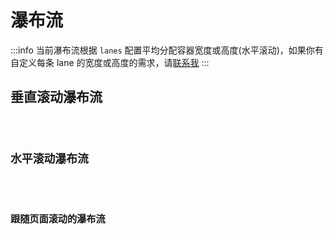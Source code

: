 # 瀑布流

:::info
当前瀑布流根据 `lanes` 配置平均分配容器宽度或高度(水平滚动)，如果你有自定义每条 lane 的宽度或高度的需求，请[联系我](/contact/)
:::

## 垂直滚动瀑布流

<code src="@/components/waterfall/vertical.tsx" />

## 水平滚动瀑布流

<code src="@/components/waterfall/horizontal.tsx" />

## 跟随页面滚动的瀑布流

<code src="@/components/waterfall/page.tsx" />
